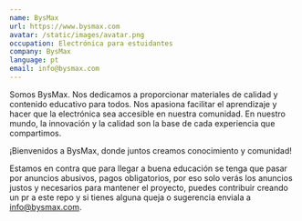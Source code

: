 ```yaml
---
name: BysMax
url: https://www.bysmax.com
avatar: /static/images/avatar.png
occupation: Electrónica para estuidantes
company: BysMax
language: pt
email: info@bysmax.com
---
```


Somos BysMax. Nos dedicamos a proporcionar materiales de calidad y contenido educativo para todos. Nos apasiona facilitar el aprendizaje y hacer que la electrónica sea accesible en nuestra comunidad. En nuestro mundo, la innovación y la calidad son la base de cada experiencia que compartimos.

¡Bienvenidos a BysMax, donde juntos creamos conocimiento y comunidad!

Estamos en contra que para llegar a buena educación se tenga que pasar por anuncios abusivos, pagos obligatorios, por eso solo verás los anuncios justos y necesarios para mantener el proyecto, puedes contribuir creando un pr a este repo y si tienes alguna queja o sugerencia enviala a info@bysmax.com.
